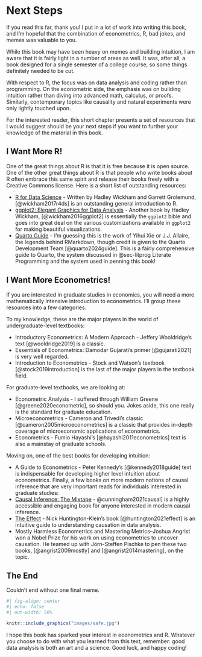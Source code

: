 # Next Steps {#sec-nextsteps}

If you read this far, thank you! I put in a lot of work into writing this book, and I'm hopeful that the combination of econometrics, R, bad jokes, and memes was valuable to you.

While this book may have been heavy on memes and building intuition, I am aware that it is fairly light in a number of areas as well. It was, after all, a book designed for a single semester of a college course, so some things definitely needed to be cut.

With respect to R, the focus was on data analysis and coding rather than programming. On the econometric side, the emphasis was on building intuition rather than diving into advanced math, calculus, or proofs. Similarly, contemporary topics like causality and natural experiments were only lightly touched upon.

For the interested reader, this short chapter presents a set of resources that I would suggest should be your next steps if you want to further your knowledge of the material in this book.

## I Want More R!

One of the great things about R is that it is free because it is open source. One of the other great things about R is that people who write books about R often embrace this same spirit and release their books freely with a Creative Commons license. Here is a short list of outstanding resources:

-   [R for Data Science](https://r4ds.had.co.nz/) - Written by Hadley Wickham and Garrett Grolemund, [@wickham2017r4ds] is an outstanding general introduction to R.
-   [ggplot2: Elegant Graphics for Data Analysis](https://ggplot2-book.org/) - Another book by Hadley Wickham, [@wickham2016ggplot2] is essentially the `ggplot2` bible and goes into great deal on the various customizations available in `ggplot2` for making beautiful visualizations.
-   [Quarto Guide](https://quarto.org/docs/guide/) – I'm guessing this is the work of Yihui Xie or J.J. Allaire, the legends behind RMarkdown, though credit is given to the Quarto Development Team [@quarto2024guide]. This is a fairly comprehensive guide to Quarto, the system discussed in @sec-litprog Literate Programming and the system used in penning this book!

## I Want More Econometrics!

If you are interested in graduate studies in economics, you will need a more mathematically intensive introduction to econometrics. I'll group these resources into a few categories.

To my knowledge, these are the major players in the world of undergraduate-level textbooks:

-   Introductory Econometrics: A Modern Approach - Jeffery Wooldridge's text [@wooldridge2019] is a classic.
-   Essentials of Econometrics: Damodar Gujarati's primer [@gujarati2021] is very well regarded.
-   Introduction to Econometrics - Stock and Watson's textbook [@stock2019introduction] is the last of the major players in the textbook field.

For graduate-level textbooks, we are looking at:

-   Econometric Analysis - I suffered through William Greene [@greene2020econometric], so should you. Jokes aside, this one really is the standard for graduate education.
-   Microeconometrics - Cameron and Trivedi's classic [@cameron2005microeconometrics] is a classic that provides in-depth coverage of microeconomic applications of econometrics.
-   Econometrics - Fumio Hayashi's [@hayashi2011econometrics] text is also a mainstay of graduate schools.

Moving on, one of the best books for developing intuition:

-   A Guide to Econometrics - Peter Kennedy's [@kennedy2018guide] text is indispensable for developing higher level intuition about econometrics.
Finally, a few books on more modern notions of causal inference that are very important reads for individuals interested in graduate studies:
-   [Causal Inference: The Mixtape](https://mixtape.scunning.com/) - @cunningham2021causal\] is a highly accessible and engaging book for anyone interested in modern causal inference.
-   [The Effect](https://theeffectbook.net/) - Nick Huntington-Klein's book [@huntington2021effect] is an intuitive guide to understanding causation in data analysis.
-   Mostly Harmless Econometrics and Mastering Metrics–Joshua Angrist won a Nobel Prize for his work on using econometrics to uncover causation. He teamed up with ‎Jörn-Steffen Pischke to pen these two books, [@angrist2009mostly] and [@angrist2014mastering], on the topic.

## The End

Couldn't end without one final meme.

```r
#| fig-align: center
#| echo: false
#| out-width: 50%

knitr::include_graphics("images/safe.jpg")
```

I hope this book has sparked your interest in econometrics and R. Whatever you choose to do with what you learned from this text, remember: good data analysis is both an art and a science. Good luck, and happy coding!
